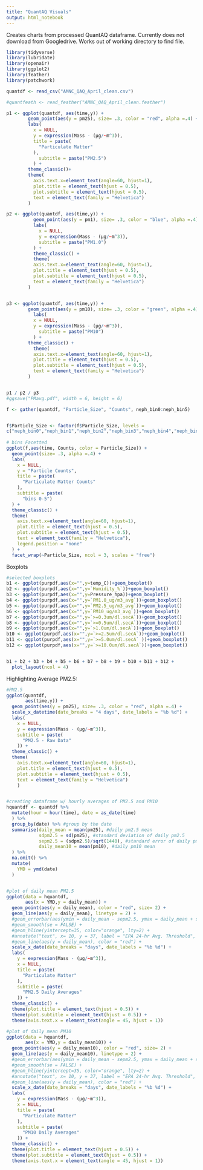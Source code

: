 ```yaml
---
title: "QuantAQ Visuals"
output: html_notebook
---
```

Creates charts from processed QuantAQ dataframe. Currently does not download from Googledrive. Works out of working directory to find file. 


```r
library(tidyverse)
library(lubridate)
library(openair)
library(ggplot2)
library(feather)
library(patchwork)
```



```r
quantdf <- read_csv("AMNC_QAQ_April_clean.csv")

#quantfeath <- read_feather("AMNC_QAQ_April_clean.feather")
```




```r

p1 <- ggplot(quantdf, aes(time,y)) +
        geom_point(aes(y = pm25), size= .3, color = "red", alpha =.4) +
        labs(
          x = NULL,
          y = expression(Mass - (μg/~m^3)),
          title = paste(
            "Particulate Matter"
          ),
            subtitle = paste("PM2.5")
          ) +
        theme_classic()+
        theme(
          axis.text.x=element_text(angle=60, hjust=1),
          plot.title = element_text(hjust = 0.5),
          plot.subtitle = element_text(hjust = 0.5), 
          text = element_text(family = "Helvetica")
        ) 

p2 <- ggplot(quantdf, aes(time,y)) +
          geom_point(aes(y = pm1), size= .3, color = "blue", alpha =.4) +
          labs(
            x = NULL,
            y = expression(Mass - (μg/~m^3)),
            subtitle = paste("PM1.0")
          ) +
          theme_classic() +
          theme(
          axis.text.x=element_text(angle=60, hjust=1),
          plot.title = element_text(hjust = 0.5),
          plot.subtitle = element_text(hjust = 0.5), 
          text = element_text(family = "Helvetica")
        ) 


p3 <- ggplot(quantdf, aes(time,y)) +
        geom_point(aes(y = pm10), size= .3, color = "green", alpha =.4) +
          labs(
          x = NULL,
          y = expression(Mass - (μg/~m^3)),
            subtitle = paste("PM10")
          ) +
        theme_classic() +
          theme(
          axis.text.x=element_text(angle=60, hjust=1),
          plot.title = element_text(hjust = 0.5),
          plot.subtitle = element_text(hjust = 0.5), 
          text = element_text(family = "Helvetica")
        ) 


p1 / p2 / p3 
#ggsave("PMavg.pdf", width = 6, height = 6)
```




```r

f <- gather(quantdf, "Particle_Size", "Counts", neph_bin0:neph_bin5) 


f$Particle_Size <- factor(f$Particle_Size, levels = 
c("neph_bin0","neph_bin1","neph_bin2","neph_bin3","neph_bin4","neph_bin5"))
 
# bins Facetted 
ggplot(f,aes(time, Counts, color = Particle_Size)) +
  geom_point(size= .3, alpha =.4) +
  labs(
    x = NULL,
    y = "Particle Counts",
    title = paste(
      "Particulate Matter Counts"
    ),
    subtitle = paste(
      "bins 0-5")
  ) +
  theme_classic() +
  theme(
    axis.text.x=element_text(angle=60, hjust=1),
    plot.title = element_text(hjust = 0.5),
    plot.subtitle = element_text(hjust = 0.5), 
    text = element_text(family = "Helvetica"),
    legend.position = "none"
  ) +
  facet_wrap(~Particle_Size, ncol = 3, scales = "free")

```

Boxplots


```r

#selected boxplots
b1 <- ggplot(purpdf,aes(x="",y=temp_C))+geom_boxplot()
b2 <- ggplot(purpdf,aes(x="",y=`Humidity_%`))+geom_boxplot()
b3 <- ggplot(purpdf,aes(x="",y=Pressure_hpa))+geom_boxplot()
b4 <- ggplot(purpdf,aes(x="",y=`PM1.0_ug/m3_avg`))+geom_boxplot()
b5 <- ggplot(purpdf,aes(x="",y=`PM2.5_ug/m3_avg`))+geom_boxplot()
b6 <- ggplot(purpdf,aes(x="",y=`PM10_ug/m3_avg`))+geom_boxplot()
b7 <- ggplot(purpdf,aes(x="",y=`>=0.3um/dl.secA`))+geom_boxplot()
b8 <- ggplot(purpdf,aes(x="",y=`>=0.5um/dl.secA`))+geom_boxplot()
b9 <- ggplot(purpdf,aes(x="",y=`>1.0um/dl.secA`))+geom_boxplot()
b10 <- ggplot(purpdf,aes(x="",y=`>=2.5um/dl.secA`))+geom_boxplot()
b11 <- ggplot(purpdf,aes(x="",y=`>=5.0um/dl.secA` ))+geom_boxplot()
b12 <- ggplot(purpdf,aes(x="",y=`>=10.0um/dl.secA`))+geom_boxplot()


b1 + b2 + b3 + b4 + b5 + b6 + b7 + b8 + b9 + b10 + b11 + b12 +
  plot_layout(ncol = 4) 

```



Highlighting Average PM2.5:

```r
#PM2.5
ggplot(quantdf,
       aes(time,y)) +
  geom_point(aes(y = pm25), size= .3, color = "red", alpha =.4) +
  scale_x_datetime(date_breaks = "4 days", date_labels = "%b %d") +
  labs(
    x = NULL,
    y = expression(Mass - (μg/~m^3)),
    subtitle = paste(
      "PM2.5 - Raw Data"
    )) +
  theme_classic() +
  theme(
    axis.text.x=element_text(angle=60, hjust=1),
    plot.title = element_text(hjust = 0.5),
    plot.subtitle = element_text(hjust = 0.5), 
    text = element_text(family = "Helvetica")
    )



```


```r
#creating dataframe w/ hourly averages of PM2.5 and PM10
hquantdf <- quantdf %>%
  mutate(hour = hour(time), date = as_date(time)
  ) %>%
  group_by(date) %>% #group by the date
  summarise(daily_mean = mean(pm25), #daily pm2.5 mean
            sdpm2.5 = sd(pm25), #standard deviation of daily pm2.5
            sepm2.5 = (sdpm2.5)/sqrt(1440), #standard error of daily pm2.5
            daily_mean10 = mean(pm10), #daily pm10 mean
  ) %>%
  na.omit() %>%
  mutate(
    YMD = ymd(date)
  )


#plot of daily mean PM2.5
ggplot(data = hquantdf,
       aes(x = YMD,y = daily_mean)) +
  geom_point(aes(y = daily_mean), color = "red", size= 2) +
  geom_line(aes(y = daily_mean), linetype = 2) +
  #geom_errorbar(aes(ymin = daily_mean - sepm2.5, ymax = daily_mean + sepm2.5), size = .2, width = 1,alpha = .3) +
  #geom_smooth(se = FALSE) +
  #geom_hline(yintercept=35, color="orange", lty=2) +
  #annotate("text", x= 10, y = 37, label = "EPA 24-hr Avg. Threshold", size = 3) +
  #geom_line(aes(y = daily_mean), color = "red") +
  scale_x_date(date_breaks = "days", date_labels = "%b %d") +
  labs(
    y = expression(Mass - (μg/~m^3)),
    x = NULL,
    title = paste(
      "Particulate Matter"
    ),
    subtitle = paste(
      "PM2.5 Daily Averages"
    )) +
  theme_classic() +
  theme(plot.title = element_text(hjust = 0.5)) +
  theme(plot.subtitle = element_text(hjust = 0.5)) +
  theme(axis.text.x = element_text(angle = 45, hjust = 1))

```

```r

#plot of daily mean PM10
ggplot(data = hquantdf,
       aes(x = YMD,y = daily_mean10)) +
  geom_point(aes(y = daily_mean10), color = "red", size= 2) +
  geom_line(aes(y = daily_mean10), linetype = 2) +
  #geom_errorbar(aes(ymin = daily_mean - sepm2.5, ymax = daily_mean + sepm2.5), size = .2, width = 1,alpha = .3) +
  #geom_smooth(se = FALSE) +
  #geom_hline(yintercept=35, color="orange", lty=2) +
  #annotate("text", x= 10, y = 37, label = "EPA 24-hr Avg. Threshold", size = 3) +
  #geom_line(aes(y = daily_mean), color = "red") +
  scale_x_date(date_breaks = "days", date_labels = "%b %d") +
  labs(
    y = expression(Mass - (μg/~m^3)),
    x = NULL,
    title = paste(
      "Particulate Matter"
    ),
    subtitle = paste(
      "PM10 Daily Averages"
    )) +
  theme_classic() +
  theme(plot.title = element_text(hjust = 0.5)) +
  theme(plot.subtitle = element_text(hjust = 0.5)) +
  theme(axis.text.x = element_text(angle = 45, hjust = 1))

```